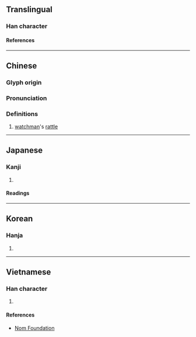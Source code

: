 {{character info}}
==Translingual==

===Han character===
{{Han char|rn=75|rad=木|as=05|sn=9|four=42941|canj=DHMY|ids=⿰木斥}}

====References====
{{Han ref|kx=0519.160|dkj=14633|dj=0907.140|hdz=21185.040|uh=67DD}}

----

==Chinese==
{{zh-forms|alt=𣔳,𣝔,𣟄,𤗙}}

===Glyph origin===
{{Han etym}}

===Pronunciation===
{{zh-pron
|m=tuò
|c=tok3
|mc=
|oc=y
|ma=
|cat=n
}}

===Definitions===
{{zh-hanzi}}

# [[watchman]]'s [[rattle]]

----

==Japanese==

===Kanji===
{{ja-kanji|grade=|rs=木05}}

# {{rfdef|ja|sort=木05}}

====Readings====
{{ja-readings
|on=たく
|kun=ひょうしぎ, さく, ひらく
}}

----

==Korean==

===Hanja===
{{ko-hanja|탁}}

# {{rfdef|ko|sort=木05}}

----

==Vietnamese==

===Han character===
{{vi-readings|rs=木05|reading=thác}}

# {{rfdef|vi|sort=木05}}

====References====
* [http://nomfoundation.org/common/nom_details.php?codepoint=67dd Nom Foundation]
